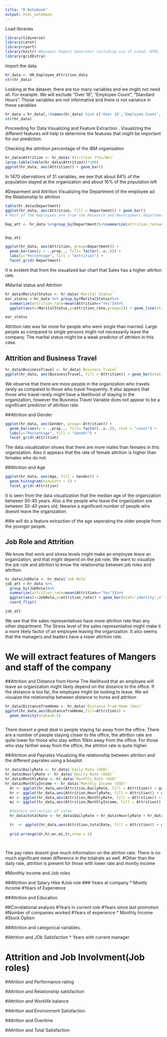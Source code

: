 ```yaml
---
title: "R Notebook"
output: html_notebook
---
```

 
Load libraries
```r
library(tidyverse)
library(caret)
library(rpart)
library(knitr) #Dynamic Report Generator including use of LateX, HTML
library(gridExtra)
```

Import the data
```r
hr_data <- HR_Employee_Attrition_data
str(hr_data)
```
Looking at the dataset, there are too many variables and we might not need all. For example. We will exclude "Over 18", "Employee Count", "Standard Hours". Those variables are not informative and there is not variance in these variables 
```r
hr_data = hr_data[,!(names(hr_data) %in% c('Over 18','Employee Count','Standard Hours','Employee ID'))]
str(hr_data)
```
Proceeding for Data Visualizing and Feature Extraction . Visualizing the different features will help to determine the features that might be important for our prediction. 

Checking the attirition percentage of the IBM organisation
```r
hr_data$Attrition <- hr_data$`Attrition (Yes/No)`
(prop.table(table(hr_data$Attrition))*100)
ggplot(hr_data, aes(Attrition)) + geom_bar()
```
In 1470 obervations of 31 variables, we see that about 84% of the population stayed at the organization and about 16% of the population left


#Deparment and Attrition
Visualizing the Department of the employee ad the Relationship to attrition

```r
table(hr_data$Department)
ggplot(hr_data, aes(Attrition, fill = Department)) + geom_bar()
# Most of the employees are from the Research and Development department

```
```r
Dep_att <- hr_data %>%group_by(Department)%>%summarize(attrition_rate=mean(Attrition=="Yes"))%>% ggplot(aes(x=Department,y=attrition_rate,fill=Department)) + geom_bar(stat='identity', alpha = 0.5) 


Dep_att

```
```r
ggplot(hr_data, aes(Attrition, group=Department)) +
  geom_bar(aes(y = ..prop.., fill= factor(..x..))) +
  labs(y="Percentage", fill = "Attrition") +
  facet_grid(~Department) 
```

It is evident that from the visualized bar chart that Sales has a higher attriton rate.


#Marital status and Attrition


```r
hr_data$MaritalStatus <- hr_data$`Marital Status`
mar_status <-hr_data %>% group_by(MaritalStatus)%>%
  summarize(attrition_rate=mean(Attrition=="Yes"))%>%
  ggplot(aes(x=MaritalStatus,y=attrition_rate,group=2)) + geom_line(stat='identity') +geom_point()

mar_status
```
Attrition rate was far more for people who were single than married. Large people as compared to single persons might not necessarily leave the company. The marital status might be a weak predictor of attrition in this case. 


## Attrition and Business Travel
```r
hr_data$BusinessTravel <- hr_data$`Business Travel`
ggplot(hr_data, aes(BusinessTravel, fill = Attrition)) + geom_bar(stat= "count", position =  position_dodge()) 
```
We observe that there are more people in the organization who travels rarely as compared to those who travel frequently. It also appears that those who travel rarely might have a likelihood of staying in the organization, however the Business Travel Variable does not appear to be a significant predictor of attrition rate. 


##Attrition and Gender
```r
ggplot(hr_data, aes(Gender, group= Attrition)) +
  geom_bar(aes(y = ..prop.., fill= factor(..x..)), stat = "count") +
  labs(y="Percentage", fill = "Gender") +
  facet_grid(~Attrition)
```



The data visualization shows that there are more males than females in this organization. Also it appears that the rate of female attrition is higher than females who do not.


##Attrition and Age

```r
ggplot(hr_data, aes(Age, fill = Gender)) + 
  geom_histogram(binwidth = 5) +
  facet_grid(~Attrition)
``` 
It is seen from the data visualization that the median age of the organization between 30-40 years. Also 
a the people who leave the organization are between 30-40 years old, likewise a significant number of people who doesnt leave the organization.

#We will do a feature extraction of the age seperating the older people from the younger people.


## Job Role and Attrition
We know that work and stress levels might make an employee leave an organization, and that might depend on the job role. We want to visualize the job role and attrition to know the relationship between job roles and attrition. 

```r
hr_data$JobRole <- hr_data$`Job Role`
job_att <-hr_data %>%
  group_by(JobRole)%>%
  summarize(attrition_rate=mean(Attrition=="Yes"))%>%
  ggplot(aes(x=JobRole,y=attrition_rate)) + geom_bar(stat='identity',alpha=0.5,fill="purple") +
  coord_flip()

job_att
```
We see that the sales representatives have more attrition rate than any other department. The Stress level of the sales representative might make it a more likely factor of an employee leaving the organization.  It also seems that the managers and leaders have a lower attrition rate. 

# We will extract features of Mangers and staff of the company


##Attrition and Distance from Home
The likelihood that an employee will leave an organization might likely depend on the distance to the office. If the distance is too far, the employee might be looking to leave. We wil visuaize the relationship between distance to home and attrition

```r
hr_data$DistancefromHome <- hr_data$`Distance From Home (kms)`
ggplot(hr_data,aes(DistancefromHome,fill=Attrition)) +
  geom_density(alpha=0.5) 
  
```
There doesnt a great deal in people staying far away from the office. There are a number of people staying closer to the office, the attrition rate are quite lower for those who stay within 10km away from the office. For those who stay farther away from the office, the attriton rate is quite higher. 


##Attrition and Payrates
Visualzing the relationship between attrition and the different payrates using a boxplot. 
```r
hr_data$DailyRate <- hr_data$`Daily Rate (USD)`
hr_data$HourlyRate <- hr_data$`Hourly Rate (USD)`
hr_data$MonthlyRate <- hr_data$`Monthly Rate (USD)`
hr_data$MonthlyIncome <- hr_data$`Monthly Income (USD)`
  dr <- ggplot(hr_data,aes(Attrition,DailyRate, fill = Attrition)) + geom_boxplot() + coord_flip()
  hr <- ggplot(hr_data,aes(Attrition,HourlyRate, fill = Attrition)) + geom_boxplot() + coord_flip()
  mr <- ggplot(hr_data,aes(Attrition,MonthlyRate, fill = Attrition)) + geom_boxplot() + coord_flip()
  mi <- ggplot(hr_data,aes(Attrition,MonthlyIncome, fill = Attrition)) + geom_boxplot() + coord_flip()

  #feature extraction of rates
  hr_data$totalRate <- hr_data$DailyRate + hr_data$HourlyRate + hr_data$MonthlyRate

  tr  <- ggplot(hr_data,aes(Attrition,totalRate, fill = Attrition)) + geom_boxplot() + coord_flip()
  
  grid.arrange(dr,hr,mr,mi,tr,nrow = 5)

  
```
The pay rates doesnt give much information on the attriton rate. There is no much significant mean difference in the totalrate as well.
#Other than the daily rate, attrition is present for those with lower rate and montly income

#Monthly income and Job roles 


##Attrition and Salary Hike
#Job role
### Years at company  * Montly Income
#Years of Experience

##Attrition and Education

##Correlational analysis
#Years in current role
#Years since last promotion
#Number of companies worked
#Years of experience * Monthly Income
#Stock Option


##Attrition and categorical variables.

#Attrition and JOb Satisfaction * Years with current manager



# Attrition and Job Involvment(Job roles)

#Attrition and Performance rating

#Attrition and Relationship satisfaction

#Attrition and Worklife balance

#Attrition and Environment Satisfaction

#Attrition and Overtime

#Attrition and Total Satisfaction
